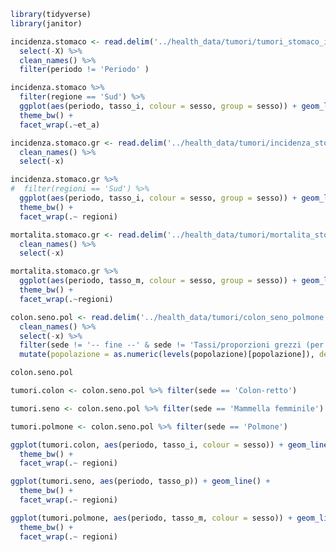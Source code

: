```r
library(tidyverse)
library(janitor)
```


```r
incidenza.stomaco <- read.delim('../health_data/tumori/tumori_stomaco_incidenza.txt', sep = '\t', skip = 1) %>% 
  select(-X) %>% 
  clean_names() %>% 
  filter(periodo != 'Periodo' ) 
```


```r
incidenza.stomaco %>% 
  filter(regione == 'Sud') %>% 
  ggplot(aes(periodo, tasso_i, colour = sesso, group = sesso)) + geom_line() +
  theme_bw() +
  facet_wrap(.~et_a)
```



```r
incidenza.stomaco.gr <- read.delim('../health_data/tumori/incidenza_stomaco_grezzo.txt', sep = '\t', skip = 1) %>% 
  clean_names() %>% 
  select(-x) 
```



```r
incidenza.stomaco.gr %>% 
#  filter(regioni == 'Sud') %>% 
  ggplot(aes(periodo, tasso_i, colour = sesso, group = sesso)) + geom_line() +
  theme_bw() +
  facet_wrap(.~ regioni)
```


```r
mortalita.stomaco.gr <- read.delim('../health_data/tumori/mortalita_stomaco_gr.txt', sep = '\t', skip = 1) %>% 
  clean_names() %>% 
  select(-x)
```


```r
mortalita.stomaco.gr %>% 
  ggplot(aes(periodo, tasso_m, colour = sesso, group = sesso)) + geom_line() +
  theme_bw() +
  facet_wrap(.~regioni)
```


```r
colon.seno.pol <- read.delim('../health_data/tumori/colon_seno_polmone.txt', sep = '\t', skip = 1, strip.white = TRUE) %>% 
  clean_names() %>% 
  select(-x) %>% 
  filter(sede != '-- fine --' & sede != 'Tassi/proporzioni grezzi (per 100.000 abitanti)' & sede != 'Sede') %>% 
  mutate(popolazione = as.numeric(levels(popolazione)[popolazione]), decessi =as.numeric(levels(decessi)[decessi]), periodo = as.numeric(levels(periodo)[periodo]), tasso_m = as.numeric(levels(tasso_m)[tasso_m]), incidenza = as.numeric(levels(incidenza)[incidenza]), tasso_i = as.numeric(levels(tasso_i)[tasso_i]), prevalenza = as.numeric(levels(prevalenza)[prevalenza]), tasso_p = as.numeric(levels(tasso_p)[tasso_p]) )

colon.seno.pol

tumori.colon <- colon.seno.pol %>% filter(sede == 'Colon-retto')

tumori.seno <- colon.seno.pol %>% filter(sede == 'Mammella femminile')

tumori.polmone <- colon.seno.pol %>% filter(sede == 'Polmone')
```


```r
ggplot(tumori.colon, aes(periodo, tasso_i, colour = sesso)) + geom_line() +
  theme_bw() + 
  facet_wrap(.~ regioni)
```


```r
ggplot(tumori.seno, aes(periodo, tasso_p)) + geom_line() + 
  theme_bw() + 
  facet_wrap(.~ regioni)
```

```r
ggplot(tumori.polmone, aes(periodo, tasso_m, colour = sesso)) + geom_line() +
  theme_bw() + 
  facet_wrap(.~ regioni)
```

